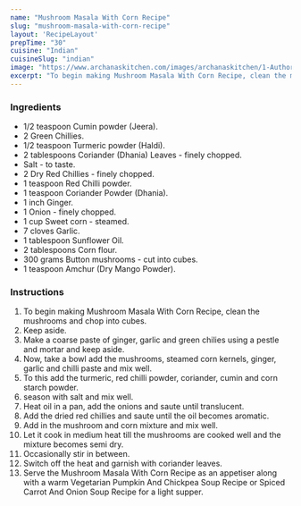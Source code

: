 ---
name: "Mushroom Masala With Corn Recipe"
slug: "mushroom-masala-with-corn-recipe"
layout: 'RecipeLayout'
prepTime: "30"
cuisine: "Indian"
cuisineSlug: "indian"
image: "https://www.archanaskitchen.com/images/archanaskitchen/1-Author/nithya.anantham/Mushroom_Masala_with_Corn_Recipe.jpg"
excerpt: "To begin making Mushroom Masala With Corn Recipe, clean the mushrooms and chop into cubes"
---

### Ingredients

- 1/2 teaspoon Cumin powder (Jeera).
- 2 Green Chillies.
- 1/2 teaspoon Turmeric powder (Haldi).
- 2 tablespoons Coriander (Dhania) Leaves - finely chopped.
- Salt - to taste.
- 2 Dry Red Chillies - finely chopped.
- 1 teaspoon Red Chilli powder.
- 1 teaspoon Coriander Powder (Dhania).
- 1 inch Ginger.
- 1 Onion - finely chopped.
- 1 cup Sweet corn - steamed.
- 7 cloves Garlic.
- 1 tablespoon Sunflower Oil.
- 2 tablespoons Corn flour.
- 300 grams Button mushrooms - cut into cubes.
- 1 teaspoon Amchur (Dry Mango Powder).

### Instructions

1. To begin making Mushroom Masala With Corn Recipe, clean the mushrooms and chop into cubes.
1. Keep aside.
1. Make a coarse paste of ginger, garlic and green chilies using a pestle and mortar and keep aside.
1. Now, take a bowl add the mushrooms, steamed corn kernels, ginger, garlic and chilli paste and mix well.
1. To this add the turmeric, red chilli powder, coriander, cumin and corn starch powder.
1. season with salt and mix well.
1. Heat oil in a pan, add the onions and saute until translucent.
1. Add the dried red chillies and saute until the oil becomes aromatic.
1. Add in the mushroom and corn mixture and mix well.
1. Let it cook in medium heat till the mushrooms are cooked well and the mixture becomes semi dry.
1. Occasionally stir in between.
1. Switch off the heat and garnish with coriander leaves.
1. Serve the Mushroom Masala With Corn Recipe as an appetiser along with a warm Vegetarian Pumpkin And Chickpea Soup Recipe or Spiced Carrot And Onion Soup Recipe for a light supper.
